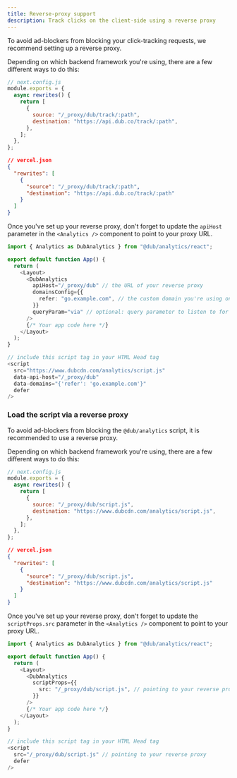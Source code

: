 ```yaml
---
title: Reverse-proxy support
description: Track clicks on the client-side using a reverse proxy
---
```


To avoid ad-blockers from blocking your click-tracking requests, we recommend setting up a reverse proxy.

Depending on which backend framework you're using, there are a few different ways to do this:

<CodeGroup>

```javascript Next.js
// next.config.js
module.exports = {
  async rewrites() {
    return [
      {
        source: "/_proxy/dub/track/:path",
        destination: "https://api.dub.co/track/:path",
      },
    ];
  },
};
```

```json Vercel
// vercel.json
{
  "rewrites": [
    {
      "source": "/_proxy/dub/track/:path",
      "destination": "https://api.dub.co/track/:path"
    }
  ]
}
```

</CodeGroup>

Once you've set up your reverse proxy, don't forget to update the `apiHost` parameter in the `<Analytics />` component to point to your proxy URL.

<CodeGroup>

```typescript React/Next.js
import { Analytics as DubAnalytics } from "@dub/analytics/react";

export default function App() {
  return (
    <Layout>
      <DubAnalytics
        apiHost="/_proxy/dub" // the URL of your reverse proxy
        domainsConfig={{
          refer: "go.example.com", // the custom domain you're using on Dub for your short links
        }}
        queryParam="via" // optional: query parameter to listen to for client-side click-tracking (default: "via")
      />
      {/* Your app code here */}
    </Layout>
  );
}
```

```javascript Other Frameworks
// include this script tag in your HTML Head tag
<script
  src="https://www.dubcdn.com/analytics/script.js"
  data-api-host="/_proxy/dub"
  data-domains="{'refer': 'go.example.com'}"
  defer
/>
```

</CodeGroup>

### Load the script via a reverse proxy

To avoid ad-blockers from blocking the `@dub/analytics` script, it is recommended to use a reverse proxy.

Depending on which backend framework you're using, there are a few different ways to do this:

<CodeGroup>

```javascript Next.js
// next.config.js
module.exports = {
  async rewrites() {
    return [
      {
        source: "/_proxy/dub/script.js",
        destination: "https://www.dubcdn.com/analytics/script.js",
      },
    ];
  },
};
```

```json Vercel
// vercel.json
{
  "rewrites": [
    {
      "source": "/_proxy/dub/script.js",
      "destination": "https://www.dubcdn.com/analytics/script.js"
    }
  ]
}
```

</CodeGroup>

Once you've set up your reverse proxy, don't forget to update the `scriptProps.src` parameter in the `<Analytics />` component to point to your proxy URL.

<CodeGroup>

```typescript React/Next.js
import { Analytics as DubAnalytics } from "@dub/analytics/react";

export default function App() {
  return (
    <Layout>
      <DubAnalytics
        scriptProps={{
          src: "/_proxy/dub/script.js", // pointing to your reverse proxy
        }}
      />
      {/* Your app code here */}
    </Layout>
  );
}
```

```javascript Other Frameworks
// include this script tag in your HTML Head tag
<script
  src="/_proxy/dub/script.js" // pointing to your reverse proxy
  defer
/>
```

</CodeGroup>
